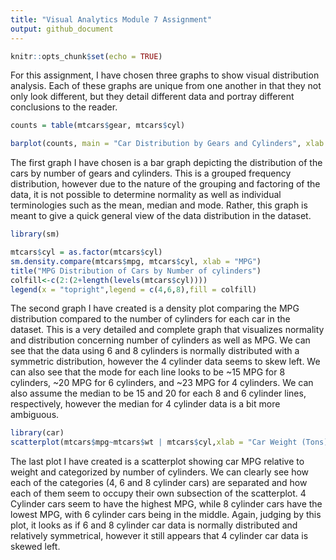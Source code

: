 ---
title: "Visual Analytics Module 7 Assignment"
output: github_document
---

```{r setup, include=FALSE}
knitr::opts_chunk$set(echo = TRUE)
```
For this assignment, I have chosen three graphs to show visual distribution analysis. Each of these graphs are unique from one another in that they not only look different, but they detail different data and portray different conclusions to the reader. 

```{r}
counts = table(mtcars$gear, mtcars$cyl)

barplot(counts, main = "Car Distribution by Gears and Cylinders", xlab = "Number of Cylinders", ylab = "Frequency", col = c("red","green","blue"), legend = colnames(counts))

```
The first graph I have chosen is a bar graph depicting the distribution of the cars by number of gears and cylinders. This is a grouped frequency distribution, however due to the nature of the grouping and factoring of the data, it is not possible to determine normality as well as individual terminologies such as the mean, median and mode. Rather, this graph is meant to give a quick general view of the data distribution in the dataset.
```{r}
library(sm)

mtcars$cyl = as.factor(mtcars$cyl)
sm.density.compare(mtcars$mpg, mtcars$cyl, xlab = "MPG")
title("MPG Distribution of Cars by Number of cylinders")
colfill<-c(2:(2+length(levels(mtcars$cyl))))
legend(x = "topright",legend = c(4,6,8),fill = colfill)


```
The second graph I have created is a density plot comparing the MPG distribution compared to the number of cylinders for each car in the dataset. This is a very detailed and complete graph that visualizes normality and distribution concerning number of cylinders as well as MPG. We can see that the data using 6 and 8 cylinders is normally distributed with a symmetric distribution, however the 4 cylinder data seems to skew left. We can also see that the mode for each line looks to be ~15 MPG for 8 cylinders, ~20 MPG for 6 cylinders, and ~23 MPG for 4 cylinders. We can also assume the median to be 15 and 20 for each 8 and 6 cylinder lines, respectively, however the median for 4 cylinder data is a bit more ambiguous. 
```{r}
library(car)
scatterplot(mtcars$mpg~mtcars$wt | mtcars$cyl,xlab = "Car Weight (Tons)", ylab = "MPG", main="mtcars MPG relative to Weight")
```
The last plot I have created is a scatterplot showing car MPG relative to weight and categorized by number of cylinders. We can clearly see how each of the categories (4, 6 and 8 cylinder cars) are separated and how each of them seem to occupy their own subsection of the scatterplot. 4 Cylinder cars seem to have the highest MPG, while 8 cylinder cars have the lowest MPG, with 6 cylinder cars being in the middle. Again, judging by this plot, it looks as if 6 and 8 cylinder car data is normally distributed and relatively symmetrical, however it still appears that 4 cylinder car data is skewed left. 


